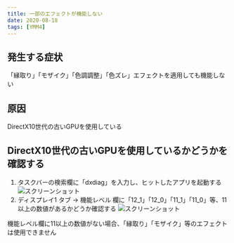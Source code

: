 ```yaml
---
title: 一部のエフェクトが機能しない
date: 2020-08-18
tags: [YMM4]
---
```

## 発生する症状
「縁取り」「モザイク」「色調調整」「色ズレ」エフェクトを適用しても機能しない

## 原因
DirectX10世代の古いGPUを使用している

## DirectX10世代の古いGPUを使用しているかどうかを確認する
1. タスクバーの検索欄に「dxdiag」を入力し、ヒットしたアプリを起動する
![スクリーンショット](2769-21.png)
1. ディスプレイ1 タブ → 機能レベル 欄に「12_1」「12_0」「11_1」「11_0」等、11以上の数値があるかどうか確認する
![スクリーンショット](2769-22.png)

機能レベル欄に11以上の数値がない場合、「縁取り」「モザイク」等のエフェクトは使用できません
